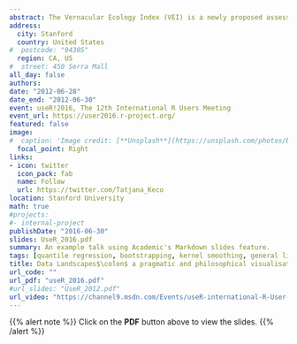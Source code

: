 ```yaml
---
abstract: The Vernacular Ecology Index (VEI) is a newly proposed assessment method for sustainable urban development. It is composed of five elements (energy, culture, systems, placeness and vernacular) that are indicative of the spirit of the real and illusory within the context of the urban ecosystem. Within the components there are integrated indicators that aim to reflect and measure the viability of the individual element. When synthesized with their counterparts the index indicates strengths and areas in need of improvement within the designated study subject. Most importantly the index acts as a visual illustration of ecological progress as it is a critical intention to involve communities in the process of ecological appraisal, or put simply 'mutual interaction'. One of the primary purposes of the VEI tool is to establish networks of benchmark practice in order to stimulate feedback loops to complimentary regions, ultimately benefitting the broader bioregion. Applying the index to a number of projects in a stipulated locality effectively offers an aerial image of the urban ecosystem's health that could potentially pinpoint ecological strengths and weaknesses of the identified region. This talk illustrates how VEI's graphical information model is developed using R's grammar of graphics, which allows clear representation of the five categories with the ability to establish a rating for each of the components. Trough the use of shiny, R enables interactive communications with users for imputing VEI's assessment data that can be presented on Google Maps for building spatial aerial image of a regional assessment. 
address:
  city: Stanford
  country: United States
#  postcode: "94305"
  region: CA, US
#  street: 450 Serra Mall
all_day: false
authors: 
date: "2012-06-28"
date_end: "2012-06-30"
event: useR!2016, The 12th International R Users Meeting
event_url: https://user2016.r-project.org/
featured: false
image:
#  caption: 'Image credit: [**Unsplash**](https://unsplash.com/photos/bzdhc5b3Bxs)'
  focal_point: Right
links:
- icon: twitter
  icon_pack: fab
  name: Follow
  url: https://twitter.com/Tatjana_Keco
location: Stanford University
math: true
#projects:
#- internal-project
publishDate: "2016-06-30"
slides: UseR_2016.pdf
summary: An example talk using Academic's Markdown slides feature.
tags: [quantile regression, bootstrapping, kernel smoothing, general linear model, rstats]
title: Data Landscapes$\colon$ a pragmatic and philosophical visualisation of the sustainable urban landscape
url_code: ""
url_pdf: "useR_2016.pdf"
#url_slides: "UseR_2012.pdf"
url_video: "https://channel9.msdn.com/Events/useR-international-R-User-conference/useR2016/Data-Landscapes-a-pragmatic-and-philosophical-visualisation-of-the-sustainable-urban-landscape"
---
```


{{% alert note %}}
Click on the **PDF** button above to view the slides.
{{% /alert %}}



